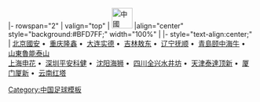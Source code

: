 <noinclude>{{fb start}}</noinclude>
{{fb inner start}}
|- rowspan="2"
| valign="top" | [[File:Flag of the People's Republic of China.svg|42px|中國]] 
|align="center" style="background:#BFD7FF;" width="100%" | {{Tnavbar-header|'''[[2000年中國足球甲A聯賽|2000年]][[中國足球甲A聯賽]]'''|甲A2000}}
{{fb inner end}}
{{fb inner start}} 
|- style="text-align:center;"
|
[[北京國安足球俱樂部|北京國安]]&nbsp;•&nbsp;
[[重庆力帆足球俱樂部|重庆隆鑫]]&nbsp;•&nbsp;
[[大连实德足球俱乐部|大连实德]]&nbsp;•&nbsp;
[[延边足球俱樂部|吉林敖东]]&nbsp;•&nbsp;
[[辽宁足球俱乐部|辽宁抚顺]]&nbsp;•&nbsp;
[[青島中能足球俱樂部|青島颐中海牛]]&nbsp;•&nbsp;
[[山東魯能泰山足球俱樂部|山東魯能泰山]]
<br>
[[上海申花足球俱樂部|上海申花]]&nbsp;•&nbsp;
[[深圳足球俱樂部|深圳平安科健]]&nbsp;•&nbsp;
[[长沙金德足球俱樂部|沈阳海狮]]&nbsp;•&nbsp;
[[四川冠城足球俱乐部|四川全兴水井坊]]&nbsp;•&nbsp;
[[天津泰達足球俱樂部|天津泰達顶新]]&nbsp;•&nbsp;
[[厦门蓝狮足球俱乐部|厦门厦新]]&nbsp;•&nbsp;
[[云南红塔足球俱樂部|云南红塔]]
{{fb inner end}}<noinclude>
{{fb end}}
{{using fb}}
</noinclude>
<noinclude>[[Category:中国足球模板]]</noinclude>
